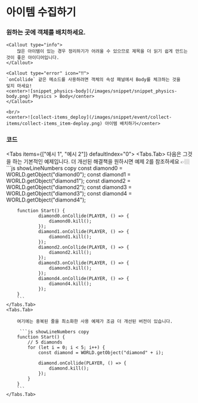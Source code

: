 
# 아이템 수집하기

<Steps>

### 원하는 곳에 객체를 배치하세요.

    <Callout type="info">
        많은 아이템이 있는 경우 정리하기가 어려울 수 있으므로 제목을 더 읽기 쉽게 만드는 것이 좋은 아이디어입니다.
    </Callout>

    <Callout type="error" icon="‼️">
    `onCollide` 같은 메소드를 사용하려면 객체의 속성 패널에서 Body를 체크하는 것을
    잊지 마세요!
    <center>![snippet_physics-body](/images/snippet/snippet_physics-body.png) Physics > Body</center>
    </Callout>

    <br/>
    <center>![collect-items_deploy](/images/snippet/event/collect-items/collect-items_item-deploy.png) 아이템 배치하기</center>

### 코드

<Tabs items={["예시 1", "예시 2"]} defaultIndex="0">
    <Tabs.Tab>
        <Callout type="info">
            다음은 그것을 하는 기본적인 예제입니다. 더 개선된 해결책을 원하시면 예제 2를 참조하세요 👉🏼
        </Callout>
        ```js showLineNumbers copy
        const diamond0 = WORLD.getObject("diamond0");
        const diamond1 = WORLD.getObject("diamond1");
        const diamond2 = WORLD.getObject("diamond2");
        const diamond3 = WORLD.getObject("diamond3");
        const diamond4 = WORLD.getObject("diamond4");

        function Start() {
                diamond0.onCollide(PLAYER, () => {
                    diamond0.kill();
                });
                diamond1.onCollide(PLAYER, () => {
                    diamond1.kill();
                });
                diamond2.onCollide(PLAYER, () => {
                    diamond2.kill();
                });
                diamond3.onCollide(PLAYER, () => {
                    diamond3.kill();
                });
                diamond4.onCollide(PLAYER, () => {
                    diamond4.kill();
                });
        }
        ```
    </Tabs.Tab>
    <Tabs.Tab>

        여기에는 중복된 줄을 최소화한 사용 예제가 조금 더 개선된 버전이 있습니다.

         ```js showLineNumbers copy
        function Start() {
            // 5 diamonds
            for (let i = 0; i < 5; i++) {
                const diamond = WORLD.getObject("diamond" + i);

                diamond.onCollide(PLAYER, () => {
                    diamond.kill();
                });
            }
        }
        ```
    </Tabs.Tab>

</Tabs>

</Steps>

